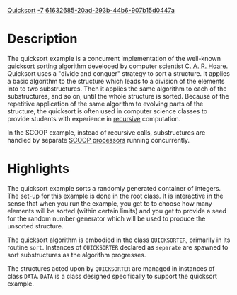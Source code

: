 [[Property:title|Quicksort]]
[[Property:weight|-7]]
[[Property:uuid|61632685-20ad-293b-44b6-907b15d0447a]]
{{UnderConstruction}}


{{Beta}}


=Description=

The quicksort example is a concurrent implementation of the well-known [http://en.wikipedia.org/wiki/Quicksort quicksort] sorting algorithm developed by computer scientist [http://en.wikipedia.org/wiki/C._A._R._Hoare C. A. R. Hoare]. Quicksort uses a "divide and conquer" strategy to sort a structure. It applies a basic algorithm to the structure which leads to a division of the elements into to two substructures. Then it applies the same algorithm to each of the substructures, and so on, until the whole structure is sorted. Because of the repetitive application of the same algorithm to evolving parts of the structure, the quicksort is often used in computer science classes to provide students with experience in [http://en.wikipedia.org/wiki/Recursion_(computer_science) recursive] computation. 

In the SCOOP example, instead of recursive calls, substructures are handled by separate [[Concurrent Eiffel with SCOOP|SCOOP processors]] running concurrently.


=Highlights=

The quicksort example sorts a randomly generated container of integers. The set-up for this example is done in the root class. It is interactive in the sense that when you run the example, you get to to choose how many elements will be sorted (within certain limits) and you get to provide a seed for the random number generator which will be used to produce the unsorted structure.

The quicksort algorithm is embodied in the class <code>QUICKSORTER</code>, primarily in its routine <code>sort</code>. Instances of <code>QUICKSORTER</code> declared as <code>separate</code> are spawned to sort substructures as the algorithm progresses.

The structures acted upon by <code>QUICKSORTER</code> are managed in instances of class <code>DATA</code>. <code>DATA</code> is a class designed specifically to support the quicksort example. 




